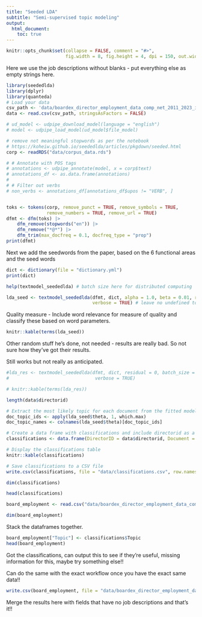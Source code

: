 ```yaml
---
title: "Seeded LDA"
subtitle: "Semi-supervised topic modeling"
output: 
  html_document:
    toc: true
---
```


```r
knitr::opts_chunk$set(collapse = FALSE, comment = "#>", 
                      fig.width = 8, fig.height = 4, dpi = 150, out.width = 760)
```

Here we use the job descriptions without blanks - put everything else as empty strings here.

```r
library(seededlda)
library(dplyr)
library(quanteda)
# Load your data
csv_path <- 'data/boardex_director_employment_data_comp_net_2011_2023_include_everything.csv'
data <- read.csv(csv_path, stringsAsFactors = FALSE)

# ud_model <- udpipe_download_model(language = "english")
# model <- udpipe_load_model(ud_model$file_model)

# remove not meaningful stopwords as per the notebook
# https://koheiw.github.io/seededlda/articles/pkgdown/seeded.html
corp <- readRDS("data/corpus_data.rds")

# # Annotate with POS tags
# annotations <- udpipe_annotate(model, x = corp$text)
# annotations_df <- as.data.frame(annotations)
# 
# # Filter out verbs
# non_verbs <- annotations_df[annotations_df$upos != "VERB", ]


toks <- tokens(corp, remove_punct = TRUE, remove_symbols = TRUE, 
               remove_numbers = TRUE, remove_url = TRUE)
dfmt <- dfm(toks) |> 
    dfm_remove(stopwords("en")) |>
    dfm_remove("*@*") |>
    dfm_trim(max_docfreq = 0.1, docfreq_type = "prop")
print(dfmt)
```

Next we add the seedwords from the paper, based on the 6 functional areas  and the seed words

```r
dict <- dictionary(file = "dictionary.yml")
print(dict)
```

```r
help(textmodel_seededlda) # batch size here for distributed computing
```


```r
lda_seed <- textmodel_seededlda(dfmt, dict, alpha = 1.0, beta = 0.01, residual = 1, batch_size = 1, auto_iter = TRUE,
                                verbose = TRUE) # leave no undefined topics
```

Quality measure - Include word relevance for measure of quality and classify these based on word parameters.

```r
knitr::kable(terms(lda_seed))
```


Other random stuff he's done, not needed - results are really bad. So not sure how they've got their results.

Still works but not really as anticipated.

```r
#lda_res <- textmodel_seededlda(dfmt, dict, residual = 0, batch_size = 0.01, auto_iter = TRUE,
#                                verbose = TRUE)
```



```r
# knitr::kable(terms(lda_res))
```

```r
length(data$directorid)
```


```r
# Extract the most likely topic for each document from the fitted model
doc_topic_ids <- apply(lda_seed$theta, 1, which.max)
doc_topic_names <- colnames(lda_seed$theta)[doc_topic_ids]

# Create a data frame with classifications and include directorid as a regular column
classifications <- data.frame(DirectorID = data$directorid, Document = rownames(lda_seed$theta), Topic = doc_topic_names) # 

# Display the classifications table
knitr::kable(classifications)

# Save classifications to a CSV file
write.csv(classifications, file = "data/classifications.csv", row.names = FALSE)
```
```r
dim(classifications)
```

```r
head(classifications)
```


```r
board_employment <- read.csv("data/boardex_director_employment_data_comp_net_2011_2023_include_everything.csv")

dim(board_employment)
```

Stack the dataframes together.

```r
board_employment["Topic"] <- classifications$Topic
head(board_employment)
```

Got the classifications, can output this to see if they're useful, missing information for this, maybe try something else!!

Can do the same with the exact workflow once you have the exact same data!!

```r
write.csv(board_employment, file = "data/boardex_director_employment_data_comp_net_2011_2023_results_with_everything.csv", row.names = FALSE)
```

Merge the results here with fields that have no job descriptions and that's it!!


